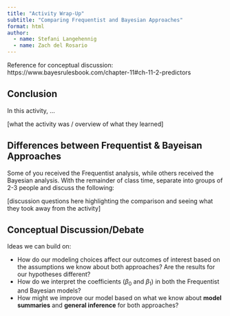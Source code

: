 ```yaml
---
title: "Activity Wrap-Up"
subtitle: "Comparing Frequentist and Bayesian Approaches"
format: html
author: 
  - name: Stefani Langehennig
  - name: Zach del Rosario
---
```


<!-- solution-begin  -->

Reference for conceptual discussion: https://www.bayesrulesbook.com/chapter-11#ch-11-2-predictors

<!-- solution-end  -->


## Conclusion

In this activity, ...

[what the activity was / overview of what they learned]

## Differences between Frequentist & Bayeisan Approaches

Some of you received the Frequentist analysis, while others received the Bayesian analysis. With the remainder of class time, separate into groups of 2-3 people and discuss the following:

[discussion questions here highlighting the comparison and seeing what they took away from the activity]

## Conceptual Discussion/Debate

Ideas we can build on:

- How do our modeling choices affect our outcomes of interest based on the assumptions we know about both approaches? Are the results for our hypotheses different?
- How do we interpret the coefficients ($\beta_0$ and $\beta_1$) in both the Frequentist and Bayesian models?
- How might we improve our model based on what we know about **model summaries** and **general inference** for both approaches?





